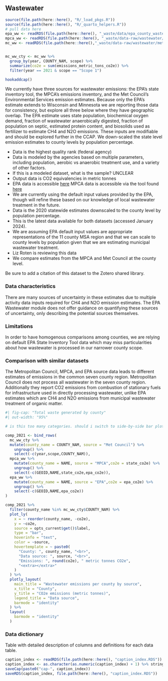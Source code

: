 ## Wastewater
```r
source(file.path(here::here(), "R/_load_pkgs.R"))
source(file.path(here::here(), "R/_quarto_helpers.R"))
# pull data here
epa_ww <- readRDS(file.path(here::here(), "_waste/data/epa_county_wastewater.RDS"))
mpca_ww <- readRDS(file.path(here::here(), "_waste/data-raw/wastewater/epa_wastewater.RDS"))
mc_ww <- readRDS(file.path(here::here(),"_waste/data-raw/wastewater/metc_wastewater.RDS"))


mc_ww_cty <- mc_ww %>%
  group_by(year, COUNTY_NAM, scope) %>%
  summarize(co2e = sum(emissions_metric_tons_co2e)) %>% 
  filter(year == 2021 & scope == "Scope 1")

hookaddcap()
```

We currently have three sources for wastewater emissions: the EPA's state inventory tool, the MPCA's emissions inventory, and the Met Council's Environmental Services emission estimates. Because only the EPA's estimate extends to Wisconsin and Minnesota we are reporting those data for consistency, but explore all three below where they have geographic overlap. The EPA estimate uses state population, biochemical oxygen demand, fraction of wastewater anaerobically digested, fraction of population on septic, estimated protein content, and biosolids used as fertilizer to estimate CH4 and N2O emissions. These inputs are modifiable and should be explored further in the CCAP. We down-scaled the state level emission estimates to county levels by population percentage.

- Data is the highest quality rank (federal agency)
- Data is modeled by the agencies based on multiple parameters, including population, aerobic vs anaerobic treatment use, and a variety of other factors.
- If this is a modeled dataset, what is the sample? UNCLEAR
- Output data is CO2 equivalencies in metric tonnes
- EPA data is accessible [here](https://www.epa.gov/statelocalenergy/download-state-inventory-and-projection-tool)
  MPCA data is accessible via the tool found [here](https://public.tableau.com/app/profile/mpca.data.services/viz/GHGemissioninventory/GHGsummarystory)
- We are currently using the default input values provided by the EPA, though will refine these based on our knowledge of local wastewater treatment in the future.
- Data is the 2020 statewide estimates downscaled to the county level by population percentage.
- This is the latest data available for both datasets (accessed January 2024).
- We are assuming EPA default input values are appropriate representations of the 11 county MSA region and that we can scale to county levels by population given that we are estimating municipal wastewater treatment.
- Liz Roten is reviewing this data
- We compare estimates from the MPCA and Met Council at the county level.

Be sure to add a citation of this dataset to the Zotero shared library.

### Data characteristics

There are many sources of uncertainty in these estimates due to multiple activity data inputs required for CH4 and N2O emission estimates. The EPA Wastewater module does not offer guidance on quantifying these sources of uncertainty, only describing the potential sources themselves.

### Limitations

In order to have homogenous comparisons among counties, we are relying on default EPA State Inventory Tool data which may miss particularities about how wastewater is processed in our narrower county scope.

### Comparison with similar datasets

The Metropolitan Council, MPCA, and EPA source data leads to different estimates of emissions in the common seven county region. Metropolitan Council does not process all wastewater in the seven county region. Additionally they report CO2 emissions from combustion of stationary fuels for infrastructure used in directly processing wastewater, unlike EPA estimates which are CH4 and N2O emissions from municipal wastewater treatment of organic matter.

```r
#| fig-cap: "Total waste generated by county"
#| out-width: "95%"

# is this too many categories. should i switch to side-by-side bar plot

comp_2021 <- bind_rows(
  mc_ww_cty %>%
  mutate(county_name = COUNTY_NAM, source = "Met Council") %>% 
    ungroup() %>% 
    select(-c(year,scope,COUNTY_NAM)),
  mpca_ww %>%
    mutate(county_name = NAME, source = "MPCA",co2e = state_co2e) %>% 
    ungroup() %>% 
    select(-c(GEOID,NAME,state_co2e,epa_co2e)),
  epa_ww %>%
    mutate(county_name = NAME, source = "EPA",co2e = epa_co2e) %>% 
    ungroup() %>% 
    select(-c(GEOID,NAME,epa_co2e))
) 

comp_2021 %>%
  filter(county_name %in% mc_ww_cty$COUNTY_NAM) %>% 
  plot_ly(
    x = ~ reorder(county_name, -co2e),
    y = ~co2e,
    source = opts_current$get()$label,
    type = "bar",
    hoverinfo = "text",
    color = ~source,
    hovertemplate = ~ paste0(
      "County: ", county_name, "<br>",
      "Data source: ", source, "<br>",
      "Emissions: ", round(co2e), " metric tonnes CO2e",
      "<extra></extra>"
    )
  ) %>%
  plotly_layout(
    main_title = "Wastewater emissions per county by source",
    x_title = "County",
    y_title = "CO2e emissions (metric tonnes)",
    legend_title = "Data source",
    barmode = "identity"
  ) %>%
  layout(
    barmode = "identity"
  )
```

### Data dictionary

Table with detailed description of columns and definitions for each data table.

```r
caption_index <- readRDS(file.path(here::here(), "caption_index.RDS"))
caption_index <- as.character(as.numeric(caption_index) + 1) %>% stringr::str_pad(width = 2, side = "left", pad = "0")
saveCap(paste0("cap-", caption_index))
saveRDS(caption_index, file.path(here::here(), "caption_index.RDS"))
```
